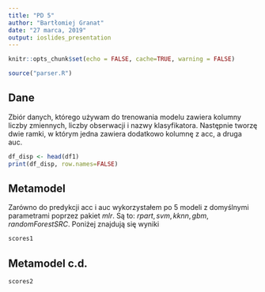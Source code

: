 ```yaml
---
title: "PD 5"
author: "Bartłomiej Granat"
date: "27 marca, 2019"
output: ioslides_presentation
---
```

  
```r
knitr::opts_chunk$set(echo = FALSE, cache=TRUE, warning = FALSE)

source("parser.R")
```

## Dane

Zbiór danych, którego używam do trenowania modelu zawiera kolumny liczby zmiennych, liczby obserwacji i nazwy klasyfikatora. Następnie tworzę dwie ramki, w którym jedna zawiera dodatkowo kolumnę z acc, a druga auc.

```r
df_disp <- head(df1)
print(df_disp, row.names=FALSE)
```


## Metamodel
Zarówno do predykcji acc i auc wykorzystałem po 5 modeli z domyślnymi parametrami poprzez pakiet $mlr$. Są to: $rpart, svm, kknn, gbm, randomForestSRC$.
Poniżej znajdują się wyniki
```r
scores1
```

## Metamodel c.d.

```r
scores2
```

